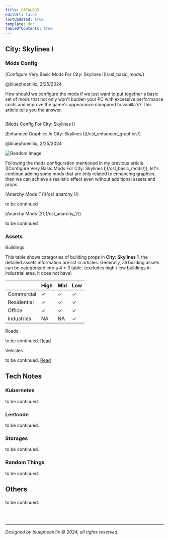 ```yaml
---
title: CATALOGS
editUrl: false
lastUpdated: true
template: doc
tableOfContents: true
---
```



## <p class="toc-1">City: Skylines I</p>

### <p class="toc-2">Mods Config</p>


<Card>
	<section class="container">
		<div class="card-left-content">
			<p class="card-title">
				[Configure Very Basic Mods For City: Skylines I](/csl_basic_mods/)
			</p>
			<p class="author">@bluephoeniiix, 2/25/2024</p>
			<p class="description">
				How should we configure the mods if we just want to put together a basic
				set of mods that not only won't burden your PC with excessive
				performance costs and improve the game's appearance compared to
				vanilla's? This article tells you the answer.
			</p>
		</div>
		<div class="card-spacer"></div>
		<div class="card-right-content">
			<img src="/csl_basic_mods_1.png" alt="" />
			<p class="image-caption">[Mods Config For City: Skylines I]</p>
		</div>
	</section>
</Card>

<Card>
	<p class="card-title">
		[Enhanced Graphics In City: Skylines I](/csl_enhanced_graphics/)
	</p>
	<p class="author">@bluephoeniiix, 2/25/2024</p>
	<img src="/csl_graphics_enhace_1.png" alt="Random Image" />
	<p class="description">
		Following the mods configuration mentioned in my previous article
		([Configure Very Basic Mods For City: Skylines I](/csl_basic_mods/)), let's
		continue adding some mods that are only related to enhancing graphics. then
		we can achieve a realistic effect even without additional assets and props.
	</p>
</Card>

<Card>
	<p class="card-title">[Anarchy Mods (1)](/csl_anarchy_1/)</p>
	<p class="author">to be continued</p>
</Card>

<Card>
	<p class="card-title">[Anarchy Mods (2)](/csl_anarchy_2/)</p>
	<p class="author">to be continued</p>
</Card>

### <p class="toc-2">Assets</p>

<p class="title">Buildings</p>

This table shows categories of building props in **City: Skylines 1**, the detailed assets information are list in articles. Generally, all building assets can be categorized into a 4 \* 3 table. (excludes high / low buildings in industrial area, it does not have)

|             | High | Mid | Low |
| ----------- | ---- | --- | --- |
| Commercial  | ✓    | ✓   | ✓   |
| Residential | ✓    | ✓   | ✓   |
| Office      | ✓    | ✓   | ✓   |
| Industries  | NA   | NA  | ✓   |

<p class="title">Roads</p>

to be continued. [Read](/csl_roads/)

<p class="title">Vehicles</p>

to be continued. [Read](/csl_vehicles/)

## <p class="toc-1">Tech Notes</p>

### <p class="toc-2">Kubernetes</p>

to be continued.

### <p class="toc-2">Leetcode</p>

to be continued.

### <p class="toc-2">Storages</p>

to be continued.

### <p class="toc-2">Random Things</p>

to be continued.

## <p class="toc-1">Others</p>

to be continued.

<br></br>
<hr></hr>

_Designed by bluephoeniiix © 2024, all rights reserved._

